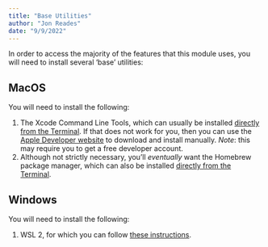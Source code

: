 ```yaml
---
title: "Base Utilities"
author: "Jon Reades"
date: "9/9/2022"
---
```


In order to access the majority of the features that this module uses, you will need to install several 'base' utilities:

## MacOS

You will need to install the following:

1. The Xcode Command Line Tools, which can usually be installed [directly from the Terminal](https://osxdaily.com/2014/02/12/install-command-line-tools-mac-os-x/). If that does not work for you, then you can use the [Apple Developer website](https://developer.apple.com/download/all/) to download and install manually. *Note*: this may require you to get a free developer account.
2. Although not strictly necessary, you'll *eventually* want the Homebrew package manager, which can also be installed [directly from the Terminal](https://phoenixnap.com/kb/install-homebrew-on-mac). 

## Windows

You will need to install the following:

1. WSL 2, for which you can follow [these instructions](https://www.digitalocean.com/community/tutorials/how-to-install-the-windows-subsystem-for-linux-2-on-microsoft-windows-10).